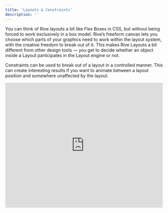 ```yaml
---
title: 'Layouts & Constraints'
description: ''
---
```


You can think of Rive layouts a bit like Flex Boxes in CSS, but without being forced to work exclusively in a box model. Rive’s freeform canvas lets you choose which parts of your graphics need to work within the layout system, with the creative freedom to break out of it. This makes Rive Layouts a bit different from other design tools — you get to decide whether an object inside a Layout participates in the Layout engine or not.

Constraints can be used to break out of a layout in a controlled manner. This can create interesting results if you want to animate between a layout position and somewhere unaffected by the layout.

<iframe width="100%" height="400" src="https://www.youtube.com/embed/mAd2z5b4eNY?si=OK0MjdbllCizPNy5" title="YouTube video player" frameborder="0" allow="accelerometer; autoplay; clipboard-write; encrypted-media; gyroscope; picture-in-picture; web-share" referrerpolicy="strict-origin-when-cross-origin" allowfullscreen></iframe>